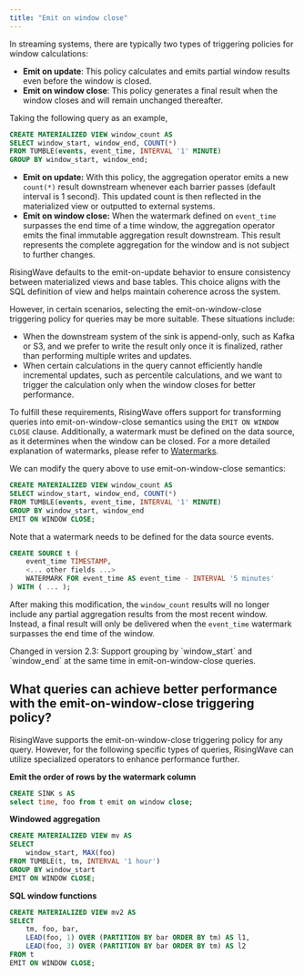 ```yaml
---
title: "Emit on window close"
---
```


In streaming systems, there are typically two types of triggering policies for window calculations:

* **Emit on update**: This policy calculates and emits partial window results even before the window is closed.
* **Emit on window close**: This policy generates a final result when the window closes and will remain unchanged thereafter.

Taking the following query as an example,

```sql
CREATE MATERIALIZED VIEW window_count AS
SELECT window_start, window_end, COUNT(*)
FROM TUMBLE(events, event_time, INTERVAL '1' MINUTE)
GROUP BY window_start, window_end;
```

* **Emit on update:** With this policy, the aggregation operator emits a new `count(*)` result downstream whenever each barrier passes (default interval is 1 second). This updated count is then reflected in the materialized view or outputted to external systems.
* **Emit on window close:** When the watermark defined on `event_time` surpasses the end time of a time window, the aggregation operator emits the final immutable aggregation result downstream. This result represents the complete aggregation for the window and is not subject to further changes.

RisingWave defaults to the emit-on-update behavior to ensure consistency between materialized views and base tables. This choice aligns with the SQL definition of view and helps maintain coherence across the system.

However, in certain scenarios, selecting the emit-on-window-close triggering policy for queries may be more suitable. These situations include:

* When the downstream system of the sink is append-only, such as Kafka or S3, and we prefer to write the result only once it is finalized, rather than performing multiple writes and updates.
* When certain calculations in the query cannot efficiently handle incremental updates, such as percentile calculations, and we want to trigger the calculation only when the window closes for better performance.

To fulfill these requirements, RisingWave offers support for transforming queries into emit-on-window-close semantics using the `EMIT ON WINDOW CLOSE` clause. Additionally, a watermark must be defined on the data source, as it determines when the window can be closed. For a more detailed explanation of watermarks, please refer to [Watermarks](/processing/watermarks).

We can modify the query above to use emit-on-window-close semantics:

```sql
CREATE MATERIALIZED VIEW window_count AS
SELECT window_start, window_end, COUNT(*)
FROM TUMBLE(events, event_time, INTERVAL '1' MINUTE)
GROUP BY window_start, window_end
EMIT ON WINDOW CLOSE;
```

Note that a watermark needs to be defined for the data source events.

```sql
CREATE SOURCE t (
    event_time TIMESTAMP,
    <... other fields ...>
    WATERMARK FOR event_time AS event_time - INTERVAL '5 minutes'
) WITH ( ... );
```

After making this modification, the `window_count` results will no longer include any partial aggregation results from the most recent window. Instead, a final result will only be delivered when the `event_time` watermark surpasses the end time of the window.

<Note>
Changed in version 2.3: Support grouping by `window_start` and `window_end` at the same time in emit-on-window-close queries.
</Note>

## What queries can achieve better performance with the emit-on-window-close triggering policy?

RisingWave supports the emit-on-window-close triggering policy for any query. However, for the following specific types of queries, RisingWave can utilize specialized operators to enhance performance further.

**Emit the order of rows by the watermark column**

```sql
CREATE SINK s AS
select time, foo from t emit on window close;
```

**Windowed aggregation**

```sql
CREATE MATERIALIZED VIEW mv AS
SELECT
    window_start, MAX(foo)
FROM TUMBLE(t, tm, INTERVAL '1 hour')
GROUP BY window_start
EMIT ON WINDOW CLOSE;
```

**SQL window functions**

```sql
CREATE MATERIALIZED VIEW mv2 AS
SELECT
    tm, foo, bar,
    LEAD(foo, 1) OVER (PARTITION BY bar ORDER BY tm) AS l1,
    LEAD(foo, 3) OVER (PARTITION BY bar ORDER BY tm) AS l2
FROM t
EMIT ON WINDOW CLOSE;
```
